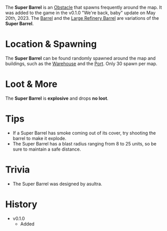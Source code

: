 The **Super Barrel** is an [Obstacle](/obstacles) that spawns frequently around the map. It was added to the game in the v0.1.0 "We're back, baby" update on May 20th, 2023. The [Barrel](/obstacles/Barrel) and the [Large Refinery Barrel](/obstacles/large_refinery_barrel) are variations of the **Super Barrel**.

# Location & Spawning
The **Super Barrel** can be found randomly spawned around the map and buildings, such as the [Warehouse](/buildings/Warehouse) and the [Port](/buildings/port). Only 30 spawn per map.


# Loot & More
The **Super Barrel** is **explosive** and drops **no loot**.

# Tips
- If a Super Barrel has smoke coming out of its cover, try shooting the barrel to make it explode. 
- The Super Barrel has a blast radius ranging from 8 to 25 units, so be sure to maintain a safe distance.
# Trivia
- The Super Barrel was designed by asultra.


# History
- v0.1.0
    - Added